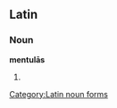 ==Latin==
===Noun===
'''mentulās''' {{f}}
# {{inflection of|lang=la|mentula|mentula|acc|p}}

[[Category:Latin noun forms]]